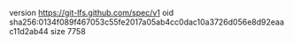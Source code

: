version https://git-lfs.github.com/spec/v1
oid sha256:0134f089f467053c55fe2017a05ab4cc0dac10a3726d056e8d92eaac11d2ab44
size 7758
